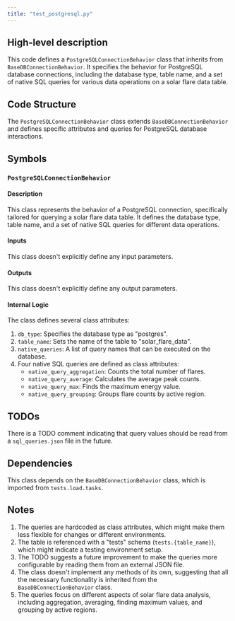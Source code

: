 ```yaml
---
title: "test_postgresql.py"
---
```


## High-level description
This code defines a `PostgreSQLConnectionBehavior` class that inherits from `BaseDBConnectionBehavior`. It specifies the behavior for PostgreSQL database connections, including the database type, table name, and a set of native SQL queries for various data operations on a solar flare data table.

## Code Structure
The `PostgreSQLConnectionBehavior` class extends `BaseDBConnectionBehavior` and defines specific attributes and queries for PostgreSQL database interactions.

## Symbols

### `PostgreSQLConnectionBehavior`
#### Description
This class represents the behavior of a PostgreSQL connection, specifically tailored for querying a solar flare data table. It defines the database type, table name, and a set of native SQL queries for different data operations.

#### Inputs
This class doesn't explicitly define any input parameters.

#### Outputs
This class doesn't explicitly define any output parameters.

#### Internal Logic
The class defines several class attributes:
1. `db_type`: Specifies the database type as "postgres".
2. `table_name`: Sets the name of the table to "solar_flare_data".
3. `native_queries`: A list of query names that can be executed on the database.
4. Four native SQL queries are defined as class attributes:
   - `native_query_aggregation`: Counts the total number of flares.
   - `native_query_average`: Calculates the average peak counts.
   - `native_query_max`: Finds the maximum energy value.
   - `native_query_grouping`: Groups flare counts by active region.

## TODOs
There is a TODO comment indicating that query values should be read from a `sql_queries.json` file in the future.

## Dependencies
This class depends on the `BaseDBConnectionBehavior` class, which is imported from `tests.load.tasks`.

## Notes
1. The queries are hardcoded as class attributes, which might make them less flexible for changes or different environments.
2. The table is referenced with a "tests" schema (`tests.{table_name}`), which might indicate a testing environment setup.
3. The TODO suggests a future improvement to make the queries more configurable by reading them from an external JSON file.
4. The class doesn't implement any methods of its own, suggesting that all the necessary functionality is inherited from the `BaseDBConnectionBehavior` class.
5. The queries focus on different aspects of solar flare data analysis, including aggregation, averaging, finding maximum values, and grouping by active regions.